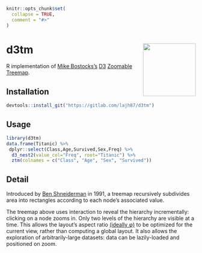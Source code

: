 ```r
knitr::opts_chunk$set(
  collapse = TRUE,
  comment = "#>"
)
```

# d3tm <img src="man/figures/logo.png" align="right" height=140/>

R implementation of [Mike Bostocks's](https://bost.ocks.org/mike/) 
[D3](https://d3js.org/) [Zoomable Treemap](https://bost.ocks.org/mike/treemap/).  


## Installation

```r
devtools::install_git("https://gitlab.com/lajh87/d3tm")
```

## Usage

```r
library(d3tm)
data.frame(Titanic) %>%
 dplyr::select(Class,Age,Survived,Sex,Freq) %>%
  d3_nest2(value_col="Freq", root="Titanic") %>%
  ztm(colnames = c("Class", "Age", "Sex", "Survived"))

```

## Detail

Introduced by [Ben Shneiderman](http://www.cs.umd.edu/hcil/treemap-history/) 
in 1991, a treemap recursively subdivides area into rectangles according to each 
node’s associated value. 

The treemap above uses interaction to reveal the hierarchy incrementally: 
clicking on a node zooms in. Only two levels of the hierarchy are visible at a time. 
This allows the layout’s aspect ratio 
[(ideally φ)](https://en.wikipedia.org/wiki/Golden_ratio) 
to be optimized for the current view, rather than computing a global layout. 
It also allows the exploration of arbitrarily-large datasets: 
data can be lazily-loaded and positioned on zoom.
